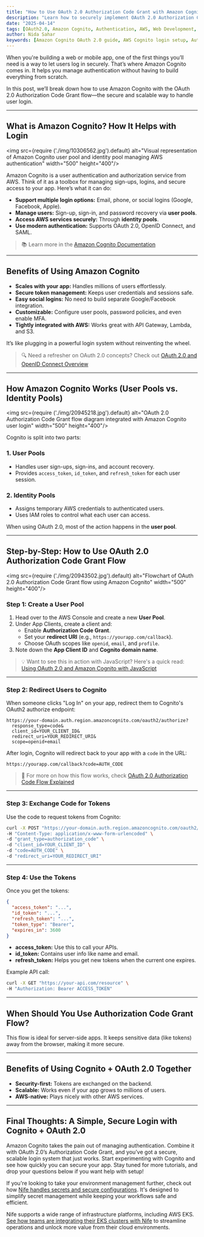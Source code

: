 ```yaml
---
title: "How to Use OAuth 2.0 Authorization Code Grant with Amazon Cognito (Beginner-Friendly Guide)"
description: "Learn how to securely implement OAuth 2.0 Authorization Code Grant flow using Amazon Cognito—step-by-step, with examples and best practices."
date: "2025-04-14"
tags: [OAuth2.0, Amazon Cognito, Authentication, AWS, Web Development, Identity Management]
author: Nida Sahar
keywords: [Amazon Cognito OAuth 2.0 guide, AWS Cognito login setup, Authorization Code Grant AWS,Cognito OAuth token exchange, secure authentication AWS Cognito,OAuth 2.0 implementation with Cognito, web app authentication AWS]
---
```




When you're building a web or mobile app, one of the first things you’ll need is a way to let users log in securely. That’s where Amazon Cognito comes in. It helps you manage authentication without having to build everything from scratch.

In this post, we’ll break down how to use Amazon Cognito with the OAuth 2.0 Authorization Code Grant flow—the secure and scalable way to handle user login.

---

## What is Amazon Cognito? How It Helps with Login

<img src={require ('./img/10306562.jpg').default} alt="Visual representation of Amazon Cognito user pool and identity pool managing AWS authentication" width="500" height="400"/>
<br/>

Amazon Cognito is a user authentication and authorization service from AWS. Think of it as a toolbox for managing sign-ups, logins, and secure access to your app. Here’s what it can do:

- **Support multiple login options:** Email, phone, or social logins (Google, Facebook, Apple).
- **Manage users:** Sign-up, sign-in, and password recovery via **user pools**.
- **Access AWS services securely:** Through **identity pools**.
- **Use modern authentication:** Supports OAuth 2.0, OpenID Connect, and SAML.

> 📚 Learn more in the [Amazon Cognito Documentation](https://docs.aws.amazon.com/cognito/latest/developerguide/cognito-user-identity-pools.html)

---

## Benefits of Using Amazon Cognito

- **Scales with your app:** Handles millions of users effortlessly.
- **Secure token management:** Keeps user credentials and sessions safe.
- **Easy social logins:** No need to build separate Google/Facebook integration.
- **Customizable:** Configure user pools, password policies, and even enable MFA.
- **Tightly integrated with AWS:** Works great with API Gateway, Lambda, and S3.

It’s like plugging in a powerful login system without reinventing the wheel.

> 🔍 Need a refresher on OAuth 2.0 concepts? Check out [OAuth 2.0 and OpenID Connect Overview](https://www.digitalocean.com/community/tutorials/an-introduction-to-oauth-2)

---

##  How Amazon Cognito Works (User Pools vs. Identity Pools)

<img src={require ('./img/20945218.jpg').default} alt="OAuth 2.0 Authorization Code Grant flow diagram integrated with Amazon Cognito user login" width="500" height="400"/>
<br/>

Cognito is split into two parts:

### 1. User Pools
- Handles user sign-ups, sign-ins, and account recovery.
- Provides `access_token`, `id_token`, and `refresh_token` for each user session.

### 2. Identity Pools
- Assigns temporary AWS credentials to authenticated users.
- Uses IAM roles to control what each user can access.

When using OAuth 2.0, most of the action happens in the **user pool**.

---

## Step-by-Step: How to Use OAuth 2.0 Authorization Code Grant Flow

<img src={require ('./img/20943502.jpg').default} alt="Flowchart of OAuth 2.0 Authorization Code Grant flow using Amazon Cognito" width="500" height="400"/>
<br/>

### Step 1: Create a User Pool
1. Head over to the AWS Console and create a new **User Pool**.
2. Under App Clients, create a client and:
   - Enable **Authorization Code Grant**.
   - Set your **redirect URI** (e.g., `https://yourapp.com/callback`).
   - Choose OAuth scopes like `openid`, `email`, and `profile`.
3. Note down the **App Client ID** and **Cognito domain name**.

> 💡 Want to see this in action with JavaScript? Here's a quick read: [Using OAuth 2.0 and Amazon Cognito with JavaScript](https://aws.amazon.com/blogs/security/how-to-use-oauth-2-0-in-amazon-cognito-learn-about-the-different-oauth-2-0-grants/)

---

### Step 2: Redirect Users to Cognito
When someone clicks "Log In" on your app, redirect them to Cognito's OAuth2 authorize endpoint:

```
https://your-domain.auth.region.amazoncognito.com/oauth2/authorize?
  response_type=code&
  client_id=YOUR_CLIENT_ID&
  redirect_uri=YOUR_REDIRECT_URI&
  scope=openid+email
```

After login, Cognito will redirect back to your app with a `code` in the URL:
```
https://yourapp.com/callback?code=AUTH_CODE
```

> 📘 For more on how this flow works, check [OAuth 2.0 Authorization Code Flow Explained](https://auth0.com/docs/get-started/authentication-and-authorization-flow/authorization-code-flow)

---

### Step 3: Exchange Code for Tokens
Use the code to request tokens from Cognito:

```bash
curl -X POST "https://your-domain.auth.region.amazoncognito.com/oauth2/token" \
-H "Content-Type: application/x-www-form-urlencoded" \
-d "grant_type=authorization_code" \
-d "client_id=YOUR_CLIENT_ID" \
-d "code=AUTH_CODE" \
-d "redirect_uri=YOUR_REDIRECT_URI"
```

---

### Step 4: Use the Tokens
Once you get the tokens:

```json
{
  "access_token": "...",
  "id_token": "...",
  "refresh_token": "...",
  "token_type": "Bearer",
  "expires_in": 3600
}
```

- **access_token:** Use this to call your APIs.
- **id_token:** Contains user info like name and email.
- **refresh_token:** Helps you get new tokens when the current one expires.

Example API call:
```bash
curl -X GET "https://your-api.com/resource" \
-H "Authorization: Bearer ACCESS_TOKEN"
```

---

## When Should You Use Authorization Code Grant Flow?
This flow is ideal for server-side apps. It keeps sensitive data (like tokens) away from the browser, making it more secure.

---

##  Benefits of Using Cognito + OAuth 2.0 Together

- **Security-first:** Tokens are exchanged on the backend.
- **Scalable:** Works even if your app grows to millions of users.
- **AWS-native:** Plays nicely with other AWS services.

---

##  Final Thoughts: A Simple, Secure Login with Cognito + OAuth 2.0

Amazon Cognito takes the pain out of managing authentication. Combine it with OAuth 2.0’s Authorization Code Grant, and you’ve got a secure, scalable login system that just works.
Start experimenting with Cognito and see how quickly you can secure your app.
Stay tuned for more tutorials, and drop your questions below if you want help with setup!

If you're looking to take your environment management further, check out how [Nife handles secrets and secure configurations](https://nife.io/oikos/features/secrets). It's designed to simplify secret management while keeping your workflows safe and efficient.

Nife supports a wide range of infrastructure platforms, including AWS EKS. [See how teams are integrating their EKS clusters with Nife](https://nife.io/solutions/Add%20AWS%20EKS%20Clusters) to streamline operations and unlock more value from their cloud environments.
